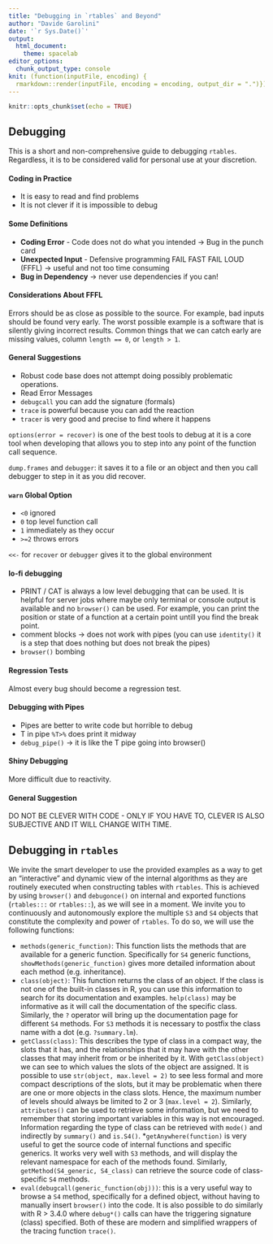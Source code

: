 ```yaml
---
title: "Debugging in `rtables` and Beyond"
author: "Davide Garolini"
date: '`r Sys.Date()`'
output:
  html_document:
    theme: spacelab
editor_options:
  chunk_output_type: console
knit: (function(inputFile, encoding) {
  rmarkdown::render(inputFile, encoding = encoding, output_dir = ".")})
---
```


```r
knitr::opts_chunk$set(echo = TRUE)
```

## Debugging

This is a short and non-comprehensive guide to debugging `rtables`. Regardless, it is to be considered valid for personal use at your discretion.

#### Coding in Practice

* It is easy to read and find problems
* It is not clever if it is impossible to debug

#### Some Definitions

* __Coding Error__ - Code does not do what you intended -> Bug in the punch card
* __Unexpected Input__ - Defensive programming FAIL FAST FAIL LOUD (FFFL) -> useful and not too time consuming
* __Bug in Dependency__ -> never use dependencies if you can!

#### Considerations About FFFL

Errors should be as close as possible to the source. For example, bad inputs should be found very early. The worst possible example is a software that is silently giving incorrect results. Common things that we can catch early are missing values, column `length == 0`,  or `length > 1`.

#### General Suggestions

* Robust code base does not attempt doing possibly problematic operations.
* Read Error Messages
* `debugcall` you can add the signature (formals)
* `trace` is powerful because you can add the reaction
* `tracer` is very good and precise to find where it happens

`options(error = recover)` is one of the best tools to debug at it is a core tool when developing that allows you to step into any point of the function call sequence.

`dump.frames` and `debugger`: it saves it to a file or an object and then you call debugger to step in it
as you did recover.

#### `warn` Global Option

- `<0` ignored
- `0` top level function call
- `1` immediately as they occur
- `>=2` throws errors

`<<-` for `recover` or `debugger` gives it to the global environment

#### lo-fi debugging

* PRINT / CAT is always a low level debugging that can be used. It is helpful for server jobs where maybe only terminal or console output is available and no `browser()` can be used. For example, you can print the position or state of a function at a certain point untill you find the break point.
* comment blocks -> does not work with pipes (you can use `identity()` it is a step that does nothing but does not break the pipes)
* `browser()` bombing

#### Regression Tests

Almost every bug should become a regression test.

#### Debugging with Pipes

* Pipes are better to write code but horrible to debug
* T in pipe `%T>%` does print it midway
* `debug_pipe()` -> it is like the T pipe going into browser()

#### Shiny Debugging

More difficult due to reactivity.

#### General Suggestion

DO NOT BE CLEVER WITH CODE - ONLY IF YOU HAVE TO, CLEVER IS ALSO SUBJECTIVE AND IT WILL CHANGE WITH TIME.

## Debugging in `rtables`

We invite the smart developer to use the provided examples as a way to get an "interactive" and dynamic view of the internal algorithms as they are routinely executed when constructing tables with `rtables`. This is achieved by using `browser()` and `debugonce()` on internal and exported functions (`rtables:::` or `rtables::`), as we will see in a moment. We invite you to continuously and autonomously explore the multiple `S3` and `S4` objects that constitute the complexity and power of `rtables`. To do so, we will use the following functions:

* `methods(generic_function)`: This function lists the methods that are available for a generic function. Specifically for `S4` generic functions, `showMethods(generic_function)` gives more detailed information about each method (e.g. inheritance).
* `class(object)`: This function returns the class of an object. If the class is not one of the built-in classes in R, you can use this information to search for its documentation and examples. `help(class)` may be informative as it will call the documentation of the specific class. Similarly, the `?` operator will bring up the documentation page for different `S4` methods. For `S3` methods it is necessary to postfix the class name with a dot (e.g. `?summary.lm`).
* `getClass(class)`: This describes the type of class in a compact way, the slots that it has, and the relationships that it may have with the other classes that may inherit from or be inherited by it. With `getClass(object)` we can see to which values the slots of the object are assigned. It is possible to use `str(object, max.level = 2)` to see less formal and more compact descriptions of the slots, but it may be problematic when there are one or more objects in the class slots. Hence, the maximum number of levels should always be limited to 2 or 3 (`max.level = 2`). Similarly, `attributes()` can be used to retrieve some information, but we need to remember that storing important variables in this way is not encouraged. Information regarding the type of class can be retrieved with `mode()` and indirectly by `summary()` and `is.S4()`.
*`getAnywhere(function)` is very useful to get the source code of internal functions and specific generics. It works very well with `S3` methods, and will display the relevant namespace for each of the methods found. Similarly, `getMethod(S4_generic, S4_class)` can retrieve the source code of class-specific `S4` methods.
* `eval(debugcall(generic_function(obj)))`: this is a very useful way to browse a `S4` method, specifically for a defined object, without having to manually insert `browser()` into the code. It is also possible to do similarly with R > 3.4.0 where `debug*()` calls can have the triggering signature (class) specified. Both of these are modern and simplified wrappers of the tracing function `trace()`.

